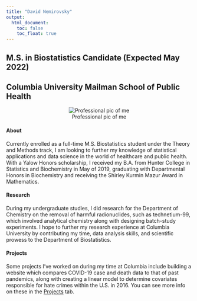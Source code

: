 ```yaml
---
title: "David Nemirovsky"
output: 
  html_document:
    toc: false
    toc_float: true
---
```


## M.S. in Biostatistics Candidate (Expected May 2022)
## Columbia University Mailman School of Public Health

<div align = "center">
![Professional pic of me](pro_pic.png)

<div align = "left">
#### About

Currently enrolled as a full-time M.S. Biostatistics student under the Theory and Methods track, I am looking to further my knowledge of statistical applications and data science in the world of healthcare and public health. With a Yalow Honors scholarship, I received my B.A. from Hunter College in Statistics and Biochemistry in May of 2019, graduating with Departmental Honors in Biochemistry and receiving the Shirley Kurmin Mazur Award in Mathematics.

#### Research

During my undergraduate studies, I did research for the Department of Chemistry on the removal of harmful radionuclides, such as technetium-99, which involved analytical chemistry along with designing batch-study experiments. I hope to further my research experience at Columbia University by contributing my time, data analysis skills, and scientific prowess to the Department of Biostatistics.

#### Projects

Some projects I've worked on during my time at Columbia include building a website which compares COVID-19 case and death data to that of past pandemics, along with creating a linear model to determine covariates responsible for hate crimes within the U.S. in 2016. You can see more info on these in the [Projects](https://david-nemirovsky.github.io/projects.html) tab.